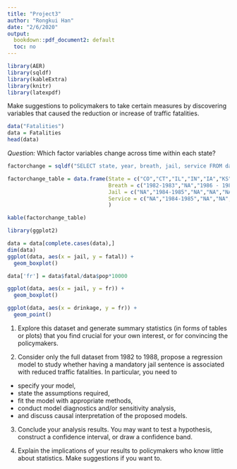 ```yaml
---
title: "Project3"
author: "Rongkui Han"
date: "2/6/2020"
output:
  bookdown::pdf_document2: default
  toc: no
---
```


```r
library(AER)
library(sqldf)
library(kableExtra)
library(knitr)
library(latexpdf)
```


Make suggestions to policymakers to take certain measures by discovering variables that caused the reduction or increase of traffic fatalities.    

```r

data("Fatalities")
data = Fatalities
head(data)

```


*Question:* Which factor variables change across time within each state?

```r
factorchange = sqldf("SELECT state, year, breath, jail, service FROM data")

factorchange_table = data.frame(State = c("CO","CT","IL","IN","IA","KS","KY","LA","MS","NV","NH","OH","OR","UT"),
                                Breath = c("1982-1983","NA","1986 - 1987","1983-1984","1982-1983","1985-1986","1983-1984","1982-1983","1982-1983","NA","1982-1983","NA","NA","NA"),
                                Jail = c("NA","1984-1985","NA","NA","NA","NA","NA","NA","NA","1982-1983","NA","1982-1983 & 1986 - 1987","1983-1984","1982-1983"),
                                Service = c("NA","1984-1985","NA","NA","NA","NA","NA","NA","NA","1982-1983","NA","NA","1983-1984","1982-1983")
                                )

kable(factorchange_table)
```



```r
library(ggplot2)

data = data[complete.cases(data),]
dim(data)
ggplot(data, aes(x = jail, y = fatal)) +
  geom_boxplot()


```

```r
data['fr'] = data$fatal/data$pop*10000

ggplot(data, aes(x = jail, y = fr)) +
  geom_boxplot()

```


```r
ggplot(data, aes(x = drinkage, y = fr)) +
  geom_point()
```


1. Explore this dataset and generate summary statistics (in forms of tables or plots) that you find crucial for your own interest, or for convincing the policymakers.

2. Consider only the full dataset from 1982 to 1988, propose a regression model to study whether having a mandatory jail sentence is associated with reduced traffic fatalities. In particular, you need to
- specify your model,
- state the assumptions required,
- fit the model with appropriate methods,
- conduct model diagnostics and/or sensitivity analysis,
- and discuss causal interpretation of the proposed models.

3. Conclude your analysis results. You may want to test a hypothesis, construct a confidence interval, or draw a confidence band.

4. Explain the implications of your results to policymakers who know little about statistics. Make suggestions if you want to.
